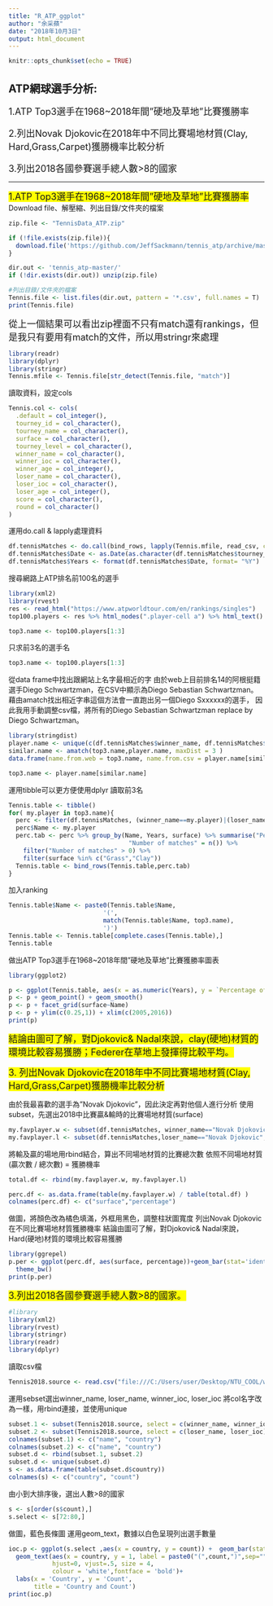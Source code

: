 ```yaml
---
title: "R_ATP_ggplot"
author: "余采蘋"
date: "2018年10月3日"
output: html_document
---
```


```r
knitr::opts_chunk$set(echo = TRUE)
```

## ATP網球選手分析:  
<font size="4">1.ATP Top3選手在1968~2018年間"硬地及草地"比賽獲勝率</font><br />  
<font size="4">2.列出Novak Djokovic在2018年中不同比賽場地材質(Clay, Hard,Grass,Carpet)獲勝機率比較分析</font><br />  
<font size="4">3.列出2018各國參賽選手總人數>8的國家</font><br />   
   
      
________________________________________________________________________________________________________________            
   
<font size="4"><span style="background-color:#FFFF00">1.ATP Top3選手在1968~2018年間"硬地及草地"比賽獲勝率</span></font><br />
Download file、解壓縮、列出目錄/文件夾的檔案 
```r
zip.file <- "TennisData_ATP.zip"

if (!file.exists(zip.file)){
  download.file('https://github.com/JeffSackmann/tennis_atp/archive/master.zip', destfile = zip.file)
}

dir.out <- 'tennis_atp-master/'
if (!dir.exists(dir.out)) unzip(zip.file)

#列出目錄/文件夾的檔案 
Tennis.file <- list.files(dir.out, pattern = '*.csv', full.names = T)
print(Tennis.file)

```


<font size="4">從上一個結果可以看出zip裡面不只有match還有rankings，但是我只有要用有match的文件，所以用stringr來處理</font><br />  
  
```r
library(readr)
library(dplyr)
library(stringr)
Tennis.mfile <- Tennis.file[str_detect(Tennis.file, "match")]
```


讀取資料，設定cols
```r
Tennis.col <- cols(
  .default = col_integer(),
  tourney_id = col_character(),
  tourney_name = col_character(),
  surface = col_character(),
  tourney_level = col_character(),
  winner_name = col_character(),
  winner_ioc = col_character(),
  winner_age = col_integer(),
  loser_name = col_character(),
  loser_ioc = col_character(),
  loser_age = col_integer(),
  score = col_character(),
  round = col_character()
)
```


運用do.call & lapply處理資料
```r
df.tennisMatches <- do.call(bind_rows, lapply(Tennis.mfile, read_csv, col_types = Tennis.col)) 
df.tennisMatches$Date <- as.Date(as.character(df.tennisMatches$tourney_date), '%Y%m%d')
df.tennisMatches$Years <- format(df.tennisMatches$Date, format= "%Y")
```


搜尋網路上ATP排名前100名的選手
```r
library(xml2)
library(rvest)
res <- read_html("https://www.atpworldtour.com/en/rankings/singles") 
top100.players <- res %>% html_nodes(".player-cell a") %>% html_text() 

top3.name <- top100.players[1:3]
```


只求前3名的選手名
```r
top3.name <- top100.players[1:3]
```


從data frame中找出跟網站上名字最相近的字
由於web上目前排名14的阿根挺籍選手Diego Schwartzman，在CSV中顯示為Diego Sebastian Schwartzman。
藉由amatch找出相近字串這個方法會一直跑出另一個Diego Sxxxxxx的選手，
因此我用手動調整csv檔，將所有的Diego Sebastian Schwartzman replace by Diego Schwartzman。
```r
library(stringdist)
player.name <- unique(c(df.tennisMatches$winner_name, df.tennisMatches$loser_name))
similar.name <- amatch(top3.name,player.name, maxDist = 3 )
data.frame(name.from.web = top3.name, name.from.csv = player.name[similar.name])

top3.name <- player.name[similar.name]
```


運用tibble可以更方便使用dplyr
讀取前3名
```r

Tennis.table <- tibble()
for( my.player in top3.name){
  perc <- filter(df.tennisMatches, (winner_name==my.player)|(loser_name==my.player))
  perc$Name <- my.player
  perc.tab <- perc %>% group_by(Name, Years, surface) %>% summarise("Percentage of win" = sum(winner_name== Name)/n(),
                                 "Number of matches" = n()) %>% 
    filter("Number of matches" > 0) %>%
    filter(surface %in% c("Grass","Clay"))
  Tennis.table <- bind_rows(Tennis.table,perc.tab)
}
```


加入ranking
```r
Tennis.table$Name <- paste0(Tennis.table$Name,
                          '(',
                          match(Tennis.table$Name, top3.name),
                          ')')
Tennis.table <- Tennis.table[complete.cases(Tennis.table),]
Tennis.table
```


做出ATP Top3選手在1968~2018年間"硬地及草地"比賽獲勝率圖表   
```r
library(ggplot2)

p <- ggplot(Tennis.table, aes(x = as.numeric(Years), y = `Percentage of win`, color=surface))
p <- p + geom_point() + geom_smooth()
p <- p + facet_grid(surface~Name)
p <- p + ylim(c(0.25,1)) + xlim(c(2005,2016))
print(p)


```

<font size="4"><span style="background-color:#FFFF00">結論由圖可了解，對Djokovic& Nadal來說，clay(硬地)材質的環境比較容易獲勝；Federer在草地上發揮得比較平均。</span></font><br />   
   
      
<font size="4"><span style="background-color:#FFFF00">3. 列出Novak Djokovic在2018年中不同比賽場地材質(Clay, Hard,Grass,Carpet)獲勝機率比較分析</span></font><br />   
   
由於我最喜歡的選手為"Novak Djokovic"，因此決定再對他個人進行分析
使用subset，先選出2018中比賽贏&輸時的比賽場地材質(surface)
```r
my.favplayer.w <- subset(df.tennisMatches, winner_name=="Novak Djokovic", select = c(surface))
my.favplayer.l <- subset(df.tennisMatches,loser_name=="Novak Djokovic", select = c(surface))
```


將輸及贏的場地用rbind結合，算出不同場地材質的比賽總次數
依照不同場地材質(贏次數 / 總次數) = 獲勝機率
```r

total.df <- rbind(my.favplayer.w, my.favplayer.l)

perc.df <- as.data.frame(table(my.favplayer.w) / table(total.df) )
colnames(perc.df) <- c("surface","percentage")
```




做圖，將顏色改為橘色填滿，外框用黑色，調整柱狀圖寬度
列出Novak Djokovic在不同比賽場地材質獲勝機率
結論由圖可了解，對Djokovic& Nadal來說，Hard(硬地)材質的環境比較容易獲勝
```r
library(ggrepel)
p.per <- ggplot(perc.df, aes(surface, percentage))+geom_bar(stat='identity',colour="black",  fill= "orange",width = 0.8)+ 
  theme_bw()
print(p.per)

```



<font size="4"><span style="background-color:#FFFF00">3.列出2018各國參賽選手總人數>8的國家。</span></font><br />



```r
#library
library(xml2)
library(rvest)
library(stringr)
library(readr)
library(dplyr)
```


讀取csv檔
```r
Tennis2018.source <- read.csv("file:///C:/Users/user/Desktop/NTU_COOL/week_3/R_ATP_ggplot/tennis_atp-master/atp_matches_2018.csv")
```


運用sebset選出winner_name, loser_name, winner_ioc, loser_ioc
將col名字改為一樣，用rbind連接，並使用unique
```r
subset.1 <- subset(Tennis2018.source, select = c(winner_name, winner_ioc))
subset.2 <- subset(Tennis2018.source, select = c(loser_name, loser_ioc))
colnames(subset.1) <- c("name", "country")
colnames(subset.2) <- c("name", "country")
subset.d <- rbind(subset.1, subset.2)
subset.d <- unique(subset.d)
s <- as.data.frame(table(subset.d$country))
colnames(s) <- c("country", "count")
```


由小到大排序後，選出人數>8的國家
```r

s <- s[order(s$count),]
s.select <- s[72:80,]

```

做圖，藍色長條圖
運用geom_text，數據以白色呈現列出選手數量
```r

ioc.p <- ggplot(s.select ,aes(x = country, y = count)) +  geom_bar(stat='identity',colour="white",  fill= "blue")+coord_flip() + theme_bw()+
  geom_text(aes(x = country, y = 1, label = paste0("(",count,")",sep="")),
            hjust=0, vjust=.5, size = 4, 
            colour = 'white',fontface = 'bold')+
  labs(x = 'Country', y = 'Count', 
       title = 'Country and Count')
print(ioc.p)
```
